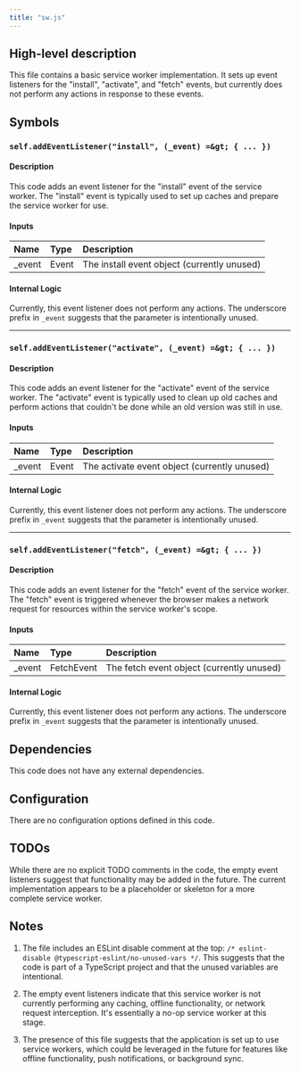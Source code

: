 ```yaml
---
title: "sw.js"
---
```


## High-level description
This file contains a basic service worker implementation. It sets up event listeners for the "install", "activate", and "fetch" events, but currently does not perform any actions in response to these events.

## Symbols

### `self.addEventListener("install", (_event) =&gt; { ... })`
#### Description
This code adds an event listener for the "install" event of the service worker. The "install" event is typically used to set up caches and prepare the service worker for use.

#### Inputs
| Name | Type | Description |
|:-----|:-----|:------------|
| _event | Event | The install event object (currently unused) |

#### Internal Logic
Currently, this event listener does not perform any actions. The underscore prefix in `_event` suggests that the parameter is intentionally unused.

___

### `self.addEventListener("activate", (_event) =&gt; { ... })`
#### Description
This code adds an event listener for the "activate" event of the service worker. The "activate" event is typically used to clean up old caches and perform actions that couldn't be done while an old version was still in use.

#### Inputs
| Name | Type | Description |
|:-----|:-----|:------------|
| _event | Event | The activate event object (currently unused) |

#### Internal Logic
Currently, this event listener does not perform any actions. The underscore prefix in `_event` suggests that the parameter is intentionally unused.

___

### `self.addEventListener("fetch", (_event) =&gt; { ... })`
#### Description
This code adds an event listener for the "fetch" event of the service worker. The "fetch" event is triggered whenever the browser makes a network request for resources within the service worker's scope.

#### Inputs
| Name | Type | Description |
|:-----|:-----|:------------|
| _event | FetchEvent | The fetch event object (currently unused) |

#### Internal Logic
Currently, this event listener does not perform any actions. The underscore prefix in `_event` suggests that the parameter is intentionally unused.

## Dependencies
This code does not have any external dependencies.

## Configuration
There are no configuration options defined in this code.

## TODOs
While there are no explicit TODO comments in the code, the empty event listeners suggest that functionality may be added in the future. The current implementation appears to be a placeholder or skeleton for a more complete service worker.

## Notes
1. The file includes an ESLint disable comment at the top: `/* eslint-disable @typescript-eslint/no-unused-vars */`. This suggests that the code is part of a TypeScript project and that the unused variables are intentional.

2. The empty event listeners indicate that this service worker is not currently performing any caching, offline functionality, or network request interception. It's essentially a no-op service worker at this stage.

3. The presence of this file suggests that the application is set up to use service workers, which could be leveraged in the future for features like offline functionality, push notifications, or background sync.